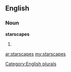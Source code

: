 ==English==

===Noun===
'''starscapes'''

# {{plural of|[[starscape]]}}

[[Category:English plurals]]

[[ar:starscapes]]
[[my:starscapes]]